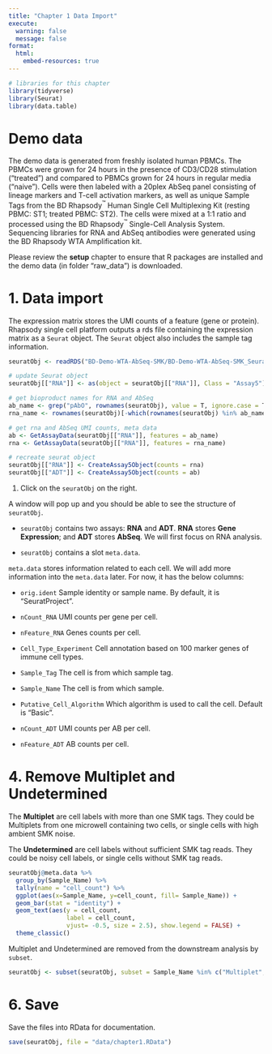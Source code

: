 ```yaml
---
title: "Chapter 1 Data Import"
execute:
  warning: false
  message: false
format:
  html:
    embed-resources: true
---
```


```r
# libraries for this chapter
library(tidyverse)
library(Seurat)
library(data.table)
```

# Demo data

The demo data is generated from freshly isolated human PBMCs. The PBMCs were grown for 24 hours in the presence of CD3/CD28 stimulation ("treated") and compared to PBMCs grown for 24 hours in regular media ("naive"). Cells were then labeled with a 20plex AbSeq panel consisting of lineage markers and T-cell activation markers, as well as unique Sample Tags from the BD Rhapsody^™^ Human Single Cell Multiplexing Kit (resting PBMC: ST1; treated PBMC: ST2). The cells were mixed at a 1:1 ratio and processed using the BD Rhapsody^™^ Single-Cell Analysis System. Sequencing libraries for RNA and AbSeq antibodies were generated using the BD Rhapsody WTA Amplification kit.

::: callout-note
Please review the **setup** chapter to ensure that R packages are installed and the demo data (in folder "raw_data") is downloaded.
:::

# 1. Data import

The expression matrix stores the UMI counts of a feature (gene or protein). Rhapsody single cell platform outputs a rds file containing the expression matrix as a `Seurat` object. The `Seurat` object also includes the sample tag information.

```r
seuratObj <- readRDS("BD-Demo-WTA-AbSeq-SMK/BD-Demo-WTA-AbSeq-SMK_Seurat.rds")

# update Seurat object
seuratObj[["RNA"]] <- as(object = seuratObj[["RNA"]], Class = "Assay5") 

# get bioproduct names for RNA and AbSeq
ab_name <- grep("pAbO", rownames(seuratObj), value = T, ignore.case = T)
rna_name <- rownames(seuratObj)[-which(rownames(seuratObj) %in% ab_name)]

# get rna and AbSeq UMI counts, meta data
ab <- GetAssayData(seuratObj[["RNA"]], features = ab_name)
rna <- GetAssayData(seuratObj[["RNA"]], features = rna_name)

# recreate seurat object
seuratObj[["RNA"]] <- CreateAssay5Object(counts = rna)
seuratObj[["ADT"]] <- CreateAssay5Object(counts = ab)
```

1.  Click on the `seuratObj` on the right.

A window will pop up and you should be able to see the structure of `seuratObj`.

-   `seuratObj` contains two assays: **RNA** and **ADT**. **RNA** stores **Gene Expression**; and **ADT** stores **AbSeq**. We will first focus on RNA analysis.

-   `seuratObj` contains a slot `meta.data`.

`meta.data` stores information related to each cell. We will add more information into the `meta.data` later. For now, it has the below columns:

-   `orig.ident` Sample identity or sample name. By default, it is "SeuratProject".

-   `nCount_RNA` UMI counts per gene per cell.

-   `nFeature_RNA` Genes counts per cell.

-   `Cell_Type_Experiment` Cell annotation based on 100 marker genes of immune cell types.

-   `Sample_Tag` The cell is from which sample tag.

-   `Sample_Name` The cell is from which sample.

-   `Putative_Cell_Algorithm` Which algorithm is used to call the cell. Default is "Basic".

-   `nCount_ADT` UMI counts per AB per cell.

-   `nFeature_ADT` AB counts per cell.

# 4. Remove Multiplet and Undetermined

The **Multiplet** are cell labels with more than one SMK tags. They could be Multiplets from one microwell containing two cells, or single cells with high ambient SMK noise.

The **Undetermined** are cell labels without sufficient SMK tag reads. They could be noisy cell labels, or single cells without SMK tag reads.

```r
seuratObj@meta.data %>% 
  group_by(Sample_Name) %>% 
  tally(name = "cell_count") %>% 
  ggplot(aes(x=Sample_Name, y=cell_count, fill= Sample_Name)) + 
  geom_bar(stat = "identity") +
  geom_text(aes(y = cell_count,
                label = cell_count,
                vjust= -0.5, size = 2.5), show.legend = FALSE) + 
  theme_classic()
```

Multiplet and Undetermined are removed from the downstream analysis by `subset`.

```r
seuratObj <- subset(seuratObj, subset = Sample_Name %in% c("Multiplet", "Undetermined"), invert = T)
```

# 6. Save

Save the files into RData for documentation.

```r
save(seuratObj, file = "data/chapter1.RData")
```
